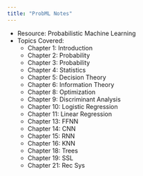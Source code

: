 ```yaml
---
title: "ProbML Notes"
---
```


- Resource: Probabilistic Machine Learning
- Topics Covered:
  - Chapter 1: Introduction
  - Chapter 2: Probability
  - Chapter 3: Probability
  - Chapter 4: Statistics
  - Chapter 5: Decision Theory
  - Chapter 6: Information Theory
  - Chapter 8: Optimization
  - Chapter 9: Discriminant Analysis
  - Chapter 10: Logistic Regression
  - Chapter 11: Linear Regression
  - Chapter 13: FFNN
  - Chapter 14: CNN
  - Chapter 15: RNN
  - Chapter 16: KNN
  - Chapter 18: Trees
  - Chapter 19: SSL
  - Chapter 21: Rec Sys
  
